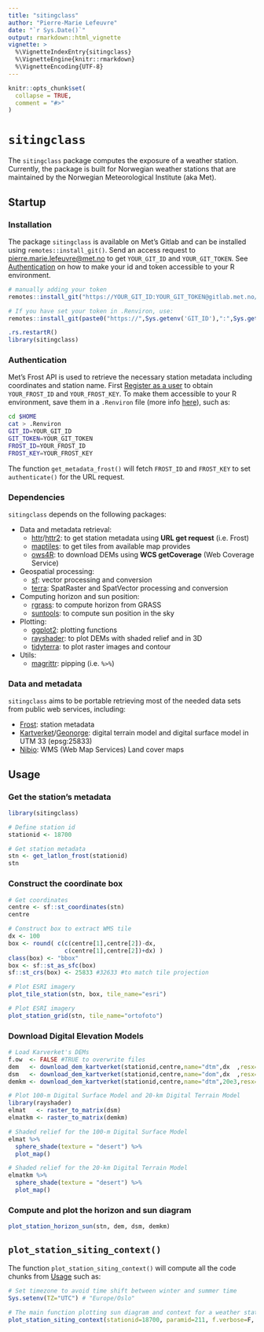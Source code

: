 ```yaml
---
title: "sitingclass"
author: "Pierre-Marie Lefeuvre"
date: "`r Sys.Date()`"
output: rmarkdown::html_vignette
vignette: >
  %\VignetteIndexEntry{sitingclass}
  %\VignetteEngine{knitr::rmarkdown}
  %\VignetteEncoding{UTF-8}
---
```


```r
knitr::opts_chunk$set(
  collapse = TRUE,
  comment = "#>"
)
```
# `sitingclass`
The `sitingclass` package computes the exposure of a weather station. Currently, the package is built for Norwegian weather stations that are maintained by the Norwegian Meteorological Institute (aka Met). 

## Startup
### Installation
The package `sitingclass` is available on Met's Gitlab and can be installed using `remotes::install_git()`. Send an access request to [pierre.marie.lefeuvre@met.no](mailto:pierre.marie.lefeuvre@met.no) to get `YOUR_GIT_ID` and `YOUR_GIT_TOKEN`. See [Authentication](#Authentication) on how to make your id and token accessible to your R environment.

```r
# manually adding your token
remotes::install_git("https://YOUR_GIT_ID:YOUR_GIT_TOKEN@gitlab.met.no/pierreml/sitingclass.git",force=T)

# If you have set your token in .Renviron, use:
remotes::install_git(paste0("https://",Sys.getenv('GIT_ID'),":",Sys.getenv('GIT_TOKEN'),"@gitlab.met.no/pierreml/sitingclass.git"),force=T)

.rs.restartR()
library(sitingclass)
```

### Authentication
Met's Frost API is used to retrieve the necessary station metadata including coordinates and station name. First [Register as a user](https://frost-beta.met.no/docs/starthere) to obtain `YOUR_FROST_ID` and `YOUR_FROST_KEY`. To make them accessible to your R environment, save them in a `.Renviron` file (more info [here](https://rstats.wtf/r-startup.html)), such as:
```bash
cd $HOME
cat > .Renviron
GIT_ID=YOUR_GIT_ID
GIT_TOKEN=YOUR_GIT_TOKEN
FROST_ID=YOUR_FROST_ID
FROST_KEY=YOUR_FROST_KEY
```
The function `get_metadata_frost()` will fetch `FROST_ID` and `FROST_KEY` to set `authenticate()` for the URL request.

### Dependencies
`sitingclass` depends on the following packages:

* Data and metadata retrieval:
  + [httr](https://httr.r-lib.org/)/[httr2](https://httr2.r-lib.org/): to get station metadata using **URL get request** (i.e. Frost)
  + [maptiles](https://github.com/riatelab/maptiles): to get tiles from available map provides
  + [ows4R](https://github.com/eblondel/ows4R): to download DEMs using **WCS getCoverage** (Web Coverage Service)
* Geospatial processing:
  + [sf](https://github.com/rspatial/sf): vector processing and conversion
  + [terra](https://github.com/rspatial/terra): SpatRaster and SpatVector processing and conversion
* Computing horizon and sun position:
  + [rgrass](https://rsbivand.github.io/rgrass/): to compute horizon from GRASS
  + [suntools](https://github.com/adokter/suntools/): to compute sun position in the sky
* Plotting:
  + [ggplot2](https://ggplot2.tidyverse.org/): plotting functions
  + [rayshader](https://www.rayshader.com/): to plot DEMs with shaded relief and in 3D
  + [tidyterra](https://dieghernan.github.io/tidyterra/): to plot raster images and contour
* Utils:
  + [magrittr](https://magrittr.tidyverse.org/): pipping (i.e. `%>%`)
  
### Data and metadata 
`sitingclass` aims to be portable retrieving most of the needed data sets from public web services, including:

- [Frost](https://frost-beta.met.no/docs/codeexamples): station metadata
- [Kartverket](https://www.kartverket.no/geodataarbeid/nasjonal-detaljert-hoydemodell)/[Geonorge](https://kartkatalog.geonorge.no/metadata?text=25833+WCS+h%C3%B8ydemodell): digital terrain model and digital surface model in UTM 33 (epsg:25833)
- [Nibio](https://nibio.no/tjenester/wms-tjenester/wms-tjenester-ar5): WMS (Web Map Services) Land cover maps

## Usage

### Get the station's metadata

```r
library(sitingclass)

# Define station id
stationid <- 18700

# Get station metadata
stn <- get_latlon_frost(stationid)
stn
```
### Construct the coordinate box
```r
# Get coordinates
centre <- sf::st_coordinates(stn)
centre

# Construct box to extract WMS tile
dx <- 100
box <- round( c(c(centre[1],centre[2])-dx,
                c(centre[1],centre[2])+dx) )
class(box) <- "bbox"
box <- sf::st_as_sfc(box)
sf::st_crs(box) <- 25833 #32633 #to match tile projection

```

```r
# Plot ESRI imagery
plot_tile_station(stn, box, tile_name="esri")
```

```r
# Plot ESRI imagery
plot_station_grid(stn, tile_name="ortofoto")
```

### Download Digital Elevation Models
```r
# Load Karverket's DEMs
f.ow  <- FALSE #TRUE to overwrite files
dem   <- download_dem_kartverket(stationid,centre,name="dtm",dx  ,resx=1 ,f.overwrite=f.ow)
dsm   <- download_dem_kartverket(stationid,centre,name="dom",dx  ,resx=1 ,f.overwrite=f.ow)
demkm <- download_dem_kartverket(stationid,centre,name="dtm",20e3,resx=20,f.overwrite=f.ow)

# Plot 100-m Digital Surface Model and 20-km Digital Terrain Model
library(rayshader)
elmat   <- raster_to_matrix(dsm)
elmatkm <- raster_to_matrix(demkm)

# Shaded relief for the 100-m Digital Surface Model 
elmat %>%
  sphere_shade(texture = "desert") %>%
  plot_map()

# Shaded relief for the 20-km Digital Terrain Model
elmatkm %>%
  sphere_shade(texture = "desert") %>%
  plot_map()
```
### Compute and plot the horizon and sun diagram
```r
plot_station_horizon_sun(stn, dem, dsm, demkm)
```

## `plot_station_siting_context()`
The function `plot_station_siting_context()` will compute all the code chunks from [Usage] such as:

```r
# Set timezone to avoid time shift between winter and summer time
Sys.setenv(TZ="UTC") # "Europe/Oslo"

# The main function plotting sun diagram and context for a weather station 
plot_station_siting_context(stationid=18700, paramid=211, f.verbose=F, f.pdf=F)

```


